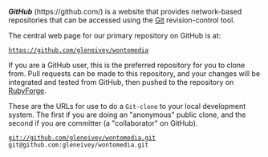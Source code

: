 <!-- Copyright (c)  2011  Glen E. Ivey
     Permission is granted to copy, distribute and/or modify this document
     under the terms of the GNU Free Documentation License, Version 1.3;
     with no Invariant Sections, no Front-Cover Texts, and no Back-Cover Texts.
     A copy of the license is in the file COPYING.DOCUMENTATION
  -->
'''''GitHub''''' (https://github.com/) is a website that provides network-based repositories that can be accessed using the [http://www.kernel.org/pub/software/scm/git/docs/ Git] revision-control tool.

The central web page for our primary repository on GitHub is at:

 https://github.com/gleneivey/wontomedia

If you are a GitHub user, this is the preferred repository for you to clone from.  Pull requests can be made to this repository, and your changes will be integrated and tested from GitHub, then pushed to the repository on [[RubyForge]].

These are the URLs for use to do a <tt>Git-clone</tt> to your local development system.  The first if you are doing an "anonymous" public clone, and the second if you are committer (a "collaborator" on GitHub).

 git://github.com/gleneivey/wontomedia.git
 git@github.com:gleneivey/wontomedia.git
